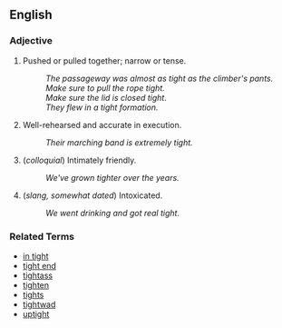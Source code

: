 ==English==

===Adjective===
# Pushed or pulled together; narrow or tense.
#: ''The passageway was almost as tight as the climber's pants.''
#: ''Make sure to pull the rope tight.''
#: ''Make sure the lid is closed tight.''
#: ''They flew in a tight formation.''
# Well-rehearsed and accurate in execution.
#: ''Their marching band is extremely tight.''
# (''colloquial'') Intimately friendly.
#: ''We've grown tighter over the years.''
# (''slang, somewhat dated'') Intoxicated.
#: ''We went drinking and got real tight.''

===Related Terms===
*[[in tight]]
*[[tight end]]
*[[tightass]]
*[[tighten]]
*[[tights]]
*[[tightwad]]
*[[uptight]]